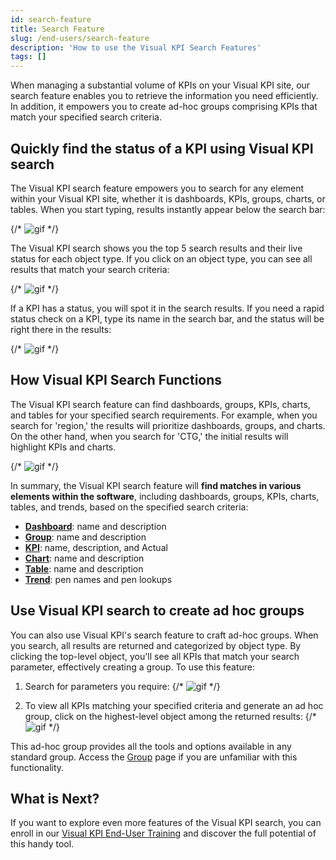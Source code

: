 ```yaml
---
id: search-feature
title: Search Feature
slug: /end-users/search-feature
description: 'How to use the Visual KPI Search Features'
tags: []
---
```


When managing a substantial volume of KPIs on your Visual KPI site, our search feature enables you to retrieve the information you need efficiently. In addition, it empowers you to create ad-hoc groups comprising KPIs that match your specified search criteria.

## Quickly find the status of a KPI using Visual KPI search

The Visual KPI search feature empowers you to search for any element within your Visual KPI site, whether it is dashboards, KPIs, groups, charts, or tables. When you start typing, results instantly appear below the search bar:

{/* ![gif](https://exemplo.com/imagem.jpg) */}

The Visual KPI search shows you the top 5 search results and their live status for each object type. If you click on an object type, you can see all results that match your search criteria:

{/* ![gif](https://exemplo.com/imagem.jpg) */}

If a KPI has a status, you will spot it in the search results. If you need a rapid status check on a KPI, type its name in the search bar, and the status will be right there in the results:

{/* ![gif](https://exemplo.com/imagem.jpg) */}

## How Visual KPI Search Functions

The Visual KPI search feature can find dashboards, groups, KPIs, charts, and tables for your specified search requirements. For example, when you search for 'region,' the results will prioritize dashboards, groups, and charts. On the other hand, when you search for 'CTG,' the initial results will highlight KPIs and charts.

{/* ![gif](https://exemplo.com/imagem.jpg) */}

In summary, the Visual KPI search feature will **find matches in various elements within the software**, including dashboards, groups, KPIs, charts, tables, and trends, based on the specified search criteria:

- **[Dashboard](./dashboard)**: name and description
- **[Group](./groups-hierarchy)**: name and description
- **[KPI](./kpi-trends)**: name, description, and Actual
- **[Chart](./charts)**: name and description
- **[Table](./tables)**: name and description
- **[Trend](./kpi-trends)**: pen names and pen lookups

## Use Visual KPI search to create ad hoc groups

You can also use Visual KPI's search feature to craft ad-hoc groups. When you search, all results are returned and categorized by object type. By clicking the top-level object, you'll see all KPIs that match your search parameter, effectively creating a group. To use this feature:

1. Search for parameters you require:
   {/* ![gif](https://exemplo.com/imagem.jpg) */}

2. To view all KPIs matching your specified criteria and generate an ad hoc group, click on the highest-level object among the returned results:
   {/* ![gif](https://exemplo.com/imagem.jpg) */}

This ad-hoc group provides all the tools and options available in any standard group. Access the [Group](./groups-hierarchy) page if you are unfamiliar with this functionality.

## What is Next?

If you want to explore even more features of the Visual KPI search, you can enroll in our [Visual KPI End-User Training](https://www.transpara.com/lesson/search-end-user/) and discover the full potential of this handy tool.
